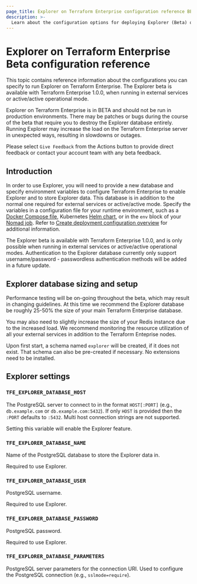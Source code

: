 ```yaml
---
page_title: Explorer on Terraform Enterprise configuration reference BETA
description: >-
  Learn about the configuration options for deploying Explorer (Beta) on Terraform Enterprise.
---
```


# Explorer on Terraform Enterprise Beta configuration reference

This topic contains reference information about the configurations you can specify to run Explorer on Terraform Enterprise. The Explorer beta is available with Terraform Enterprise 1.0.0, when running in external services or active/active operational mode. 

<Note title="Beta Warning">

Explorer on Terraform Enterprise is in BETA and should not be run in production environments. There may be patches or bugs during the course of the beta that require you to destroy the Explorer database entirely. Running Explorer may increase the load on the Terraform Enterprise server in unexpected ways, resulting in slowdowns or outages. 

Please select `Give Feedback` from the Actions button to provide direct feedback or contact your account team with any beta feedback. 

</Note>

## Introduction

In order to use Explorer, you will need to provide a new database and specify environment variables to configure Terraform Enterprise to enable Explorer and to store Explorer data. This database is in addition to the normal one required for external services or active/active mode. Specify the variables in a configuration file for your runtime environment, such as a [Docker Compose file](https://docs.docker.com/compose/compose-file/), Kubernetes [Helm chart](https://helm.sh/), or in the `env` block of your [Nomad job](/nomad/docs/job-specification/env). Refer to [Create deployment configuration overview](/terraform/enterprise/deploy/configuration) for additional information.

The Explorer beta is available with Terraform Enterprise 1.0.0, and is only possible when running in external services or active/active operational modes. Authentication to the Explorer database currently only support username/password - passwordless authentication methods will be added in a future update.


## Explorer database sizing and setup

Performance testing will be on-going throughout the beta, which may result in changing guidelines. At this time we recommend the Explorer database be roughly 25-50% the size of your main Terraform Enterprise database. 

You may also need to slightly increase the size of your Redis instance due to the increased load. We recommend monitoring the resource utilization of all your external services in addition to the Terraform Enteprise nodes. 

Upon first start, a schema named `explorer` will be created, if it does not exist. That schema can also be pre-created if necessary. No extensions need to be installed.

## Explorer settings

### `TFE_EXPLORER_DATABASE_HOST`

The PostgreSQL server to connect to in the format `HOST[:PORT]` (e.g., `db.example.com` or `db.example.com:5432`). If only `HOST` is provided then the `:PORT` defaults to `:5432`. Multi host connection strings are not supported. 

Setting this variable will enable the Explorer feature.

### `TFE_EXPLORER_DATABASE_NAME`

Name of the PostgreSQL database to store the Explorer data in.

Required to use Explorer.

### `TFE_EXPLORER_DATABASE_USER`

PostgreSQL username.

Required to use Explorer.

### `TFE_EXPLORER_DATABASE_PASSWORD`

PostgreSQL password.

Required to use Explorer.

### `TFE_EXPLORER_DATABASE_PARAMETERS`

PostgreSQL server parameters for the connection URI. Used to configure the PostgreSQL connection (e.g., `sslmode=require`).
